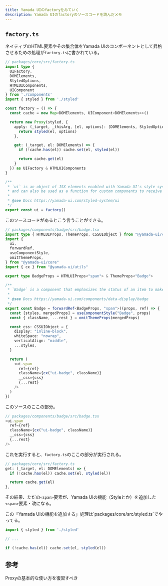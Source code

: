 ```yaml
---
title: Yamada UIのfactoryをみていく
description: Yamada UIのfactoryのソースコードを読んだメモ
---
```



## `factory.ts`

ネイティブのHTML要素やその集合体をYamada UIのコンポーネントとして昇格させるための処理が`factory.ts`に書かれている。

<LinkPreview id="https://github.com/yamada-ui/yamada-ui/blob/main/packages/core/src/factory.ts" />

```ts
// packages/core/src/factory.ts
import type {
  UIFactory,
  DOMElements,
  StyledOptions,
  HTMLUIComponents,
  UIComponent
} from './components'
import { styled } from './styled'

const factory = () => {
  const cache = new Map<DOMElements, UIComponent<DOMElements>>()

  return new Proxy(styled, {
    apply: (_target, _thisArg, [el, options]: [DOMElements, StyledOptions]) => {
      return styled(el, options)
    },

    get: (_target, el: DOMElements) => {
      if (!cache.has(el)) cache.set(el, styled(el))

      return cache.get(el)
    }
  }) as UIFactory & HTMLUIComponents
}

/**
 * `ui` is an object of JSX elements enabled with Yamada UI's style system,
 * and can also be used as a function for custom components to receive Yamada UI's style system.
 *
 * @see Docs https://yamada-ui.com/styled-system/ui
 */
export const ui = factory()
```

このソースコードがあるとこう言うことができる。

```ts
// packages/components/badge/src/badge.tsx
import type { HTMLUIProps, ThemeProps, CSSUIObject } from "@yamada-ui/core"
import {
  ui,
  forwardRef,
  useComponentStyle,
  omitThemeProps,
} from "@yamada-ui/core"
import { cx } from "@yamada-ui/utils"

export type BadgeProps = HTMLUIProps<"span"> & ThemeProps<"Badge">

/**
 * `Badge` is a component that emphasizes the status of an item to make it immediately recognizable.
 *
 * @see Docs https://yamada-ui.com/components/data-display/badge
 */
export const Badge = forwardRef<BadgeProps, "span">((props, ref) => {
  const [styles, mergedProps] = useComponentStyle("Badge", props)
  const { className, ...rest } = omitThemeProps(mergedProps)

  const css: CSSUIObject = {
    display: "inline-block",
    whiteSpace: "nowrap",
    verticalAlign: "middle",
    ...styles,
  }

  return (
    <ui.span
      ref={ref}
      className={cx("ui-badge", className)}
      __css={css}
      {...rest}
    />
  )
})
```

このソースのここの部分。

```ts
// packages/components/badge/src/badge.tsx
<ui.span
  ref={ref}
  className={cx("ui-badge", className)}
  __css={css}
  {...rest}
/>
```

これを実行すると、`factory.ts`のここの部分が実行される。

```ts
// packages/core/src/factory.ts
get: (_target, el: DOMElements) => {
  if (!cache.has(el)) cache.set(el, styled(el))

  return cache.get(el)
},
```

その結果、ただの`<span>`要素が、Yamada UIの機能（Styleとか）を追加した`<span>`要素・改になる。

<Aside type="tip">
この「Yamada UIの機能を追加する」処理は`packages/core/src/styled.ts`でやってる。

```ts
import { styled } from './styled'

// ...

if (!cache.has(el)) cache.set(el, styled(el))
```

</Aside>

## 参考

Proxyの基本的な使い方を復習すべき

<LinkPreview id="https://developer.mozilla.org/ja/docs/Web/JavaScript/Reference/Global_Objects/Proxy" />

<LinkPreview id="https://zenn.dev/yend724/articles/20220915-t0ws2v8agxiaa8gi" />

<LinkPreview id="https://qiita.com/nuko-suke/items/80775e90cd6bfd1e4546" />

<LinkPreview id="https://zenn.dev/oreo2990/articles/6e4dc6c1eb48c3" />

<LinkPreview id="https://zenn.dev/oreo2990/articles/a28abc47bc22b5" />

<LinkPreview id="https://www.docswell.com/s/hiroko_ino/KJL3GG-javascript-proxy-reflect" />
